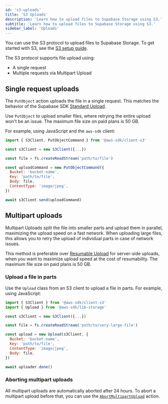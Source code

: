 ```yaml
---
id: 's3-uploads'
title: 'S3 Uploads'
description: 'Learn how to upload files to Supabase Storage using S3.'
subtitle: 'Learn how to upload files to Supabase Storage using S3.'
sidebar_label: 'Uploads'
---
```


You can use the S3 protocol to upload files to Supabase Storage. To get started with S3, see the [S3 setup guide](/docs/guides/storage/s3/authentication).

The S3 protocol supports file upload using:

- A single request
- Multiple requests via Multipart Upload

## Single request uploads

The `PutObject` action uploads the file in a single request. This matches the behavior of the Supabase SDK [Standard Upload](/docs/guides/storage/uploads/standard-uploads).

Use `PutObject` to upload smaller files, where retrying the entire upload won't be an issue. The maximum file size on paid plans is 50 GB.

For example, using JavaScript and the `aws-sdk` client:

```javascript
import { S3Client, PutObjectCommand } from '@aws-sdk/client-s3'

const s3Client = new S3Client({...})

const file = fs.createReadStream('path/to/file')

const uploadCommand = new PutObjectCommand({
  Bucket: 'bucket-name',
  Key: 'path/to/file',
  Body: file,
  ContentType: 'image/jpeg',
})

await s3Client.send(uploadCommand)
```

## Multipart uploads

Multipart Uploads split the file into smaller parts and upload them in parallel, maximizing the upload speed on a fast network. When uploading large files, this allows you to retry the upload of individual parts in case of network issues.

This method is preferable over [Resumable Upload](/docs/guides/storage/uploads/resumable-uploads) for server-side uploads, when you want to maximize upload speed at the cost of resumability. The maximum file size on paid plans is 50 GB.

### Upload a file in parts

Use the `Upload` class from an S3 client to upload a file in parts. For example, using JavaScript:

```javascript
import { S3Client } from '@aws-sdk/client-s3'
import { Upload } from '@aws-sdk/lib-storage'

const s3Client = new S3Client({...})

const file = fs.createReadStream('path/to/very-large-file')

const upload = new Upload(s3Client, {
  Bucket: 'bucket-name',
  Key: 'path/to/file',
  ContentType: 'image/jpeg',
  Body: file,
})

await uploader.done()
```

### Aborting multipart uploads

All multipart uploads are automatically aborted after 24 hours. To abort a multipart upload before that, you can use the [`AbortMultipartUpload`](https://docs.aws.amazon.com/AmazonS3/latest/API/API_AbortMultipartUpload.html) action.

